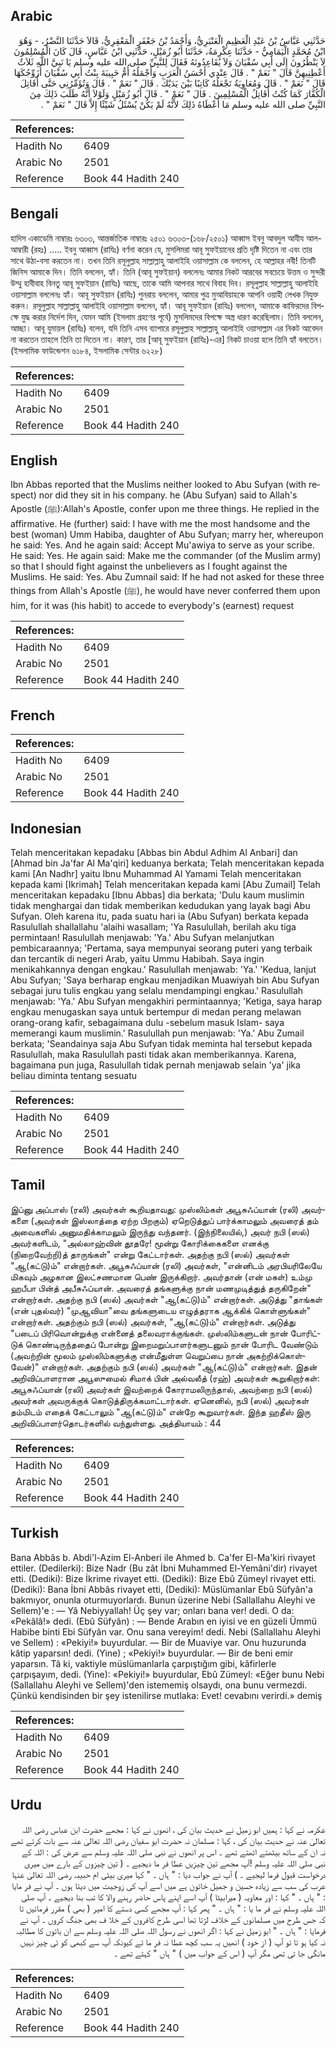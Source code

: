 ## Arabic


<div dir="rtl" lang="ar" style={{fontSize:'larger',backgroundColor:'#f8f9fa',padding:20}}>
حَدَّثَنِي عَبَّاسُ بْنُ عَبْدِ الْعَظِيمِ الْعَنْبَرِيُّ، وَأَحْمَدُ بْنُ جَعْفَرٍ الْمَعْقِرِيُّ، قَالاَ حَدَّثَنَا النَّضْرُ، - وَهُوَ ابْنُ مُحَمَّدٍ الْيَمَامِيُّ - حَدَّثَنَا عِكْرِمَةُ، حَدَّثَنَا أَبُو زُمَيْلٍ، حَدَّثَنِي ابْنُ عَبَّاسٍ، قَالَ كَانَ الْمُسْلِمُونَ لاَ يَنْظُرُونَ إِلَى أَبِي سُفْيَانَ وَلاَ يُقَاعِدُونَهُ فَقَالَ لِلنَّبِيِّ صلى الله عليه وسلم يَا نَبِيَّ اللَّهِ ثَلاَثٌ أَعْطِنِيهِنَّ قَالَ ‏"‏ نَعَمْ ‏"‏ ‏.‏ قَالَ عِنْدِي أَحْسَنُ الْعَرَبِ وَأَجْمَلُهُ أُمُّ حَبِيبَةَ بِنْتُ أَبِي سُفْيَانَ أُزَوِّجُكَهَا قَالَ ‏"‏ نَعَمْ ‏"‏ ‏.‏ قَالَ وَمُعَاوِيَةُ تَجْعَلُهُ كَاتِبًا بَيْنَ يَدَيْكَ ‏.‏ قَالَ ‏"‏ نَعَمْ ‏"‏ ‏.‏ قَالَ وَتُؤَمِّرُنِي حَتَّى أُقَاتِلَ الْكُفَّارَ كَمَا كُنْتُ أُقَاتِلُ الْمُسْلِمِينَ ‏.‏ قَالَ ‏"‏ نَعَمْ ‏"‏ ‏.‏ قَالَ أَبُو زُمَيْلٍ وَلَوْلاَ أَنَّهُ طَلَبَ ذَلِكَ مِنَ النَّبِيِّ صلى الله عليه وسلم مَا أَعْطَاهُ ذَلِكَ لأَنَّهُ لَمْ يَكُنْ يُسْئَلُ شَيْئًا إِلاَّ قَالَ ‏"‏ نَعَمْ ‏"‏ ‏.‏
</div>
<div style={{backgroundColor:'#f8f9fa',padding:20, marginBottom: 10}}><table> <thead> <tr> <th>References:</th> <th></th> </tr> </thead> <tbody><tr><td>Hadith No</td><td>6409</td></tr><tr><td>Arabic No</td><td>2501</td></tr><tr><td>Reference</td><td>Book 44 Hadith 240</td></tr></tbody></table></div>

## Bengali


<div dir="ltr" lang="bn" style={{fontSize:'larger',backgroundColor:'#f8f9fa',padding:20}}>
হাদিস একাডেমি নাম্বারঃ ৬৩০৩, আন্তর্জাতিক নাম্বারঃ ২৫০১ ৬৩০৩-(১৬৮/২৫০১) আব্বাস ইবনু আবদুল আযীয আল-আম্বারী (রহঃ) ..... ইবনু আব্বাস (রাযিঃ) বর্ণনা করেন যে, মুসলিমরা আবূ সুফইয়ানের প্রতি দৃষ্টি দিতেন না এবং তার সাথে উঠা-বসা করতেন না। তখন তিনি রসূলুল্লাহ সাল্লাল্লাহু আলাইহি ওয়াসাল্লাম কে বললেন, হে আল্লাহর নবী! তিনটি জিনিস আমাকে দিন। তিনি বললেন, হ্যাঁ। তিনি (আবূ সুফইয়ান) বললেনঃ আমার নিকট আরবের সবচেয়ে উত্তম ও সুন্দরী উম্মু হাবীবাহ বিনতু আবূ সুফইয়ান (রাযিঃ) আছে, তাকে আমি আপনার সাথে বিবাহ দিব। রসূলুল্লাহ সাল্লাল্লাহু আলাইহি ওয়াসাল্লাম বললেনঃ হ্যাঁ। আবূ সুফইয়ান (রাযিঃ) পুনরায় বললেন, আমার পুত্র মুআবিয়াহকে আপনি ওয়াহী লেখক নিযুক্ত করুন। রসূলুল্লাহ সাল্লাল্লাহু আলাইহি ওয়াসাল্লাম বললেন, হ্যাঁ। আবূ সুফইয়ান (রাযিঃ) বললেন, আমাকে কাফিরদের বিপক্ষে যুদ্ধ করার নির্দেশ দিন, যেমন আমি (ইসলাম গ্রহণের পূর্বে) মুসলিমদের বিপক্ষে অস্ত্র ধারণ করেছিলাম। তিনি বললেন, আচ্ছা। আবূ যুমায়ল (রাযিঃ) বলেন, যদি তিনি এসব ব্যাপারে রসূলুল্লাহ সাল্লাল্লাহু আলাইহি ওয়াসাল্লাম এর নিকট আবেদন না করতেন তাহলে তিনি তা দিতেন না। কারণ, তার [আবূ সুফইয়ান (রাযিঃ)-এর] নিকট চাওয়া হলে তিনি হ্যাঁ বলতেন। (ইসলামিক ফাউন্ডেশন ৬১৮৪, ইসলামিক সেন্টার ৬২২৮)
</div>
<div style={{backgroundColor:'#f8f9fa',padding:20, marginBottom: 10}}><table> <thead> <tr> <th>References:</th> <th></th> </tr> </thead> <tbody><tr><td>Hadith No</td><td>6409</td></tr><tr><td>Arabic No</td><td>2501</td></tr><tr><td>Reference</td><td>Book 44 Hadith 240</td></tr></tbody></table></div>

## English


<div dir="ltr" lang="en" style={{fontSize:'larger',backgroundColor:'#f8f9fa',padding:20}}>
Ibn Abbas reported that the Muslims neither looked to Abu Sufyan (with respect) nor did they sit in his company. he (Abu Sufyan) said to Allah's Apostle (ﷺ):Allah's Apostle, confer upon me three things. He replied in the affirmative. He (further) said: I have with me the most handsome and the best (woman) Umm Habiba, daughter of Abu Sufyan; marry her, whereupon he said: Yes. And he again said: Accept Mu'awiya to serve as your scribe. He said: Yes. He again said: Make me the commander (of the Muslim army) so that I should fight against the unbelievers as I fought against the Muslims. He said: Yes. Abu Zumnail said: If he had not asked for these three things from Allah's Apostle (ﷺ), he would have never conferred them upon him, for it was (his habit) to accede to everybody's (earnest) request
</div>
<div style={{backgroundColor:'#f8f9fa',padding:20, marginBottom: 10}}><table> <thead> <tr> <th>References:</th> <th></th> </tr> </thead> <tbody><tr><td>Hadith No</td><td>6409</td></tr><tr><td>Arabic No</td><td>2501</td></tr><tr><td>Reference</td><td>Book 44 Hadith 240</td></tr></tbody></table></div>

## French


<div dir="ltr" lang="fr" style={{fontSize:'larger',backgroundColor:'#f8f9fa',padding:20}}>

</div>
<div style={{backgroundColor:'#f8f9fa',padding:20, marginBottom: 10}}><table> <thead> <tr> <th>References:</th> <th></th> </tr> </thead> <tbody><tr><td>Hadith No</td><td>6409</td></tr><tr><td>Arabic No</td><td>2501</td></tr><tr><td>Reference</td><td>Book 44 Hadith 240</td></tr></tbody></table></div>

## Indonesian


<div dir="ltr" lang="id" style={{fontSize:'larger',backgroundColor:'#f8f9fa',padding:20}}>
Telah menceritakan kepadaku [Abbas bin Abdul Adhim Al Anbari] dan [Ahmad bin Ja'far Al Ma'qiri] keduanya berkata; Telah menceritakan kepada kami [An Nadhr] yaitu Ibnu Muhammad Al Yamami Telah menceritakan kepada kami [Ikrimah] Telah menceritakan kepada kami [Abu Zumail] Telah menceritakan kepadaku [Ibnu Abbas] dia berkata; 'Dulu kaum muslimin tidak menghargai dan tidak memberikan kedudukan yang layak bagi Abu Sufyan. Oleh karena itu, pada suatu hari ia (Abu Sufyan) berkata kepada Rasulullah shallallahu 'alaihi wasallam; 'Ya Rasulullah, berilah aku tiga permintaan! Rasulullah menjawab: 'Ya.' Abu Sufyan melanjutkan pembicaraannya; 'Pertama, saya mempunyai seorang puteri yang terbaik dan tercantik di negeri Arab, yaitu Ummu Habibah. Saya ingin menikahkannya dengan engkau.' Rasulullah menjawab: 'Ya.' 'Kedua, lanjut Abu Sufyan; 'Saya berharap engkau menjadikan Muawiyah bin Abu Sufyan sebagai juru tulis engkau yang selalu mendampingi engkau.' Rasulullah menjawab: 'Ya.' Abu Sufyan mengakhiri permintaannya; 'Ketiga, saya harap engkau menugaskan saya untuk bertempur di medan perang melawan orang-orang kafir, sebagaimana dulu -sebelum masuk Islam- saya memerangi kaum muslimin.' Rasulullah pun menjawab: 'Ya.' Abu Zumail berkata; 'Seandainya saja Abu Sufyan tidak meminta hal tersebut kepada Rasulullah, maka Rasulullah pasti tidak akan memberikannya. Karena, bagaimana pun juga, Rasulullah tidak pernah menjawab selain 'ya' jika beliau diminta tentang sesuatu
</div>
<div style={{backgroundColor:'#f8f9fa',padding:20, marginBottom: 10}}><table> <thead> <tr> <th>References:</th> <th></th> </tr> </thead> <tbody><tr><td>Hadith No</td><td>6409</td></tr><tr><td>Arabic No</td><td>2501</td></tr><tr><td>Reference</td><td>Book 44 Hadith 240</td></tr></tbody></table></div>

## Tamil


<div dir="ltr" lang="ta" style={{fontSize:'larger',backgroundColor:'#f8f9fa',padding:20}}>
இப்னு அப்பாஸ் (ரலி) அவர்கள் கூறியதாவது: முஸ்லிம்கள் அபூசுஃப்யான் (ரலி) அவர்களை (அவர்கள் இஸ்லாத்தை ஏற்ற பிறகும்) ஏறெடுத்துப் பார்க்காமலும் அவரைத் தம் அவைகளில் அனுமதிக்காமலும் இருந்து வந்தனர். (இந்நிலையில்,) அவர் நபி (ஸல்) அவர்களிடம், "அல்லாஹ்வின் தூதரே! மூன்று கோரிக்கைகளை எனக்கு (நிறைவேற்றி)த் தாருங்கள்" என்று கேட்டார்கள். அதற்கு நபி (ஸல்) அவர்கள் "ஆ(கட்டு)ம்" என்றார்கள். அபூசுஃப்யான் (ரலி) அவர்கள், "என்னிடம் அரபியரிலேயே மிகவும் அழகான இலட்சணமான பெண் இருக்கிறார். அவர்தான் (என் மகள்) உம்மு ஹபீபா பின்த் அபீசுஃப்யான். அவரைத் தங்களுக்கு நான் மணமுடித்துத் தருகிறேன்" என்றார்கள். அதற்கு நபி (ஸல்) அவர்கள் "ஆ(கட்டு)ம்" என்றார்கள். அடுத்து "தாங்கள் (என் புதல்வர்) "முஆவியா"வை தங்களுடைய எழுத்தராக ஆக்கிக் கொள்ளுங்கள்" என்றார்கள். அதற்கும் நபி (ஸல்) அவர்கள், "ஆ(கட்டு)ம்" என்றார்கள். அடுத்து "படைப் பிரிவொன்றுக்கு என்னைத் தலைவராக்குங்கள். முஸ்லிம்களுடன் நான் போரிட்டுக் கொண்டிருந்ததைப் போன்று இறைமறுப்பாளர்களுடனும் நான் போரிட வேண்டும் (அவற்றின் மூலம் முஸ்லிம்களுக்கு என்மீதுள்ள வெறுப்பை நான் அகற்றிக்கொள்வேன்)" என்றார்கள். அதற்கும் நபி (ஸல்) அவர்கள் "ஆ(கட்டு)ம்" என்றார்கள். இதன் அறிவிப்பாளரான அபூஸுமைல் சிமாக் பின் அல்வலீத் (ரஹ்) அவர்கள் கூறுகிறார்கள்: அபூசுஃப்யான் (ரலி) அவர்கள் இவற்றைக் கோராமலிருந்தால், அவற்றை நபி (ஸல்) அவர்கள் அவருக்குக் கொடுத்திருக்கமாட்டார்கள். ஏனெனில், நபி (ஸல்) அவர்கள் தம்மிடம் எதைக் கேட்டாலும் "ஆ(கட்டு)ம்" என்றே கூறுவார்கள். இந்த ஹதீஸ் இரு அறிவிப்பாளர்தொடர்களில் வந்துள்ளது. அத்தியாயம் : 44
</div>
<div style={{backgroundColor:'#f8f9fa',padding:20, marginBottom: 10}}><table> <thead> <tr> <th>References:</th> <th></th> </tr> </thead> <tbody><tr><td>Hadith No</td><td>6409</td></tr><tr><td>Arabic No</td><td>2501</td></tr><tr><td>Reference</td><td>Book 44 Hadith 240</td></tr></tbody></table></div>

## Turkish


<div dir="ltr" lang="tr" style={{fontSize:'larger',backgroundColor:'#f8f9fa',padding:20}}>
Bana Abbâs b. Abdi'l-Azim El-Anberi ile Ahmed b. Ca'fer El-Ma'kiri rivayet ettiler. (Dedilerki): Bize Nadr (Bu zât İbni Muhammed El-Yemâni'dir) rivayet etti. (Dediki): Bize İkrime rivayet etti. (Dediki): Bize Ebû Zümeyl rivayet etti. (Dediki): Bana İbni Abbâs rivayet etti, (Dediki): Müslümanlar Ebû Süfyân'a bakmıyor, onunla oturmuyorlardı. Bunun üzerine Nebi (Sallallahu Aleyhi ve Sellem)'e : — Yâ Nebiyyallah! Üç şey var; onları bana ver! dedi. O da: «Pekâlâ!» dedi. (Ebû Süfyân) : — Bende Arabın en iyisi ve en güzeli Ümmü Habibe binti Ebi Süfyân var. Onu sana vereyim! dedi. Nebi (Sallallahu Aleyhi ve Sellem) : «Pekiyi!» buyurdular. — Bir de Muaviye var. Onu huzurunda kâtip yaparsın! dedi. (Yine) ; «Pekiyi!» buyurdular. — Bir de beni emir yaparsın. Tâ ki, vaktiyle müslümanlarla çarpıştığım gibi, kâfirlerle çarpışayım, dedi. (Yine): «Pekiyi!» buyurdular, Ebû Zümeyl: «Eğer bunu Nebi (Sallallahu Aleyhi ve Sellem)'den istememiş olsaydı, ona bunu vermezdi. Çünkü kendisinden bir şey istenilirse mutlaka: Evet! cevabını verirdi.» demiş
</div>
<div style={{backgroundColor:'#f8f9fa',padding:20, marginBottom: 10}}><table> <thead> <tr> <th>References:</th> <th></th> </tr> </thead> <tbody><tr><td>Hadith No</td><td>6409</td></tr><tr><td>Arabic No</td><td>2501</td></tr><tr><td>Reference</td><td>Book 44 Hadith 240</td></tr></tbody></table></div>

## Urdu


<div dir="rtl" lang="ur" style={{fontSize:'larger',backgroundColor:'#f8f9fa',padding:20}}>
عکرمہ نے کہا : ہمیں ابو زمیل نے حدیث بیان کی ، انھوں نے کہا : مجھے حضرت ابن عباس رضی اللہ تعالیٰ عنہ نے حدیث بیان کی ، کہا : مسلمان نہ حضرت ابو سفیان رضی اللہ تعالیٰ عنہ سے بات کرتے تھے نہ ان کے ساتھ بیٹھتے اٹھتے تھے ۔ اس پر انھوں نے نبی صلی اللہ علیہ وسلم سے عرض کی : اللہ کے نبی صلی اللہ علیہ وسلم !آپ مجھے تین چیزیں عطا فر ما دیجیے ۔ ( تین چیزوں کے بارے میں میری درخواست قبول فرما لیجیے ۔ ) آپ نے جواب دیا : " ہاں ۔ " کہا میری بیٹی ام حبیبہ رضی اللہ تعالیٰ عنہا عرب کی سب سے زیادہ حسین و جمیل خاتون ہے میں اسے آپ کی زوجیت میں دیتا ہوں ۔ آپ نے فر مایا : " ہاں ۔ " کہا : اور معاویہ ( میرابیٹا ) آپ اسے اپنے پاس حاضر رہنے والا کا تب بنا دیجیے ۔ آپ صلی اللہ علیہ وسلم نے فر ما یا : " ہاں ۔ " پھر کہا : آپ مجھے کسی دستے کا امیر ( بھی ) مقرر فرمائیں تا کہ جس طرح میں مسلمانوں کے خلاف لڑتا تھا اسی طرح کافروں کے خلا ف بھی جنگ کروں ۔ آپ نے فرمایا : " ہاں ۔ " ابو زمیل نے کہا : اگر انھوں نے رسول اللہ صلی اللہ علیہ وسلم سے ان باتوں کا مطالبہ نہ کیا ہو تا تو آپ ( از خود ) انھیں یہ سب کچھ عطا نہ فر ما تے کیونکہ آپ سے کبھی کو ئی چیز نہیں مانگی جا تی تھی مگر آپ ( اس کے جواب میں ) " ہاں " کہتے تھے ۔
</div>
<div style={{backgroundColor:'#f8f9fa',padding:20, marginBottom: 10}}><table> <thead> <tr> <th>References:</th> <th></th> </tr> </thead> <tbody><tr><td>Hadith No</td><td>6409</td></tr><tr><td>Arabic No</td><td>2501</td></tr><tr><td>Reference</td><td>Book 44 Hadith 240</td></tr></tbody></table></div>